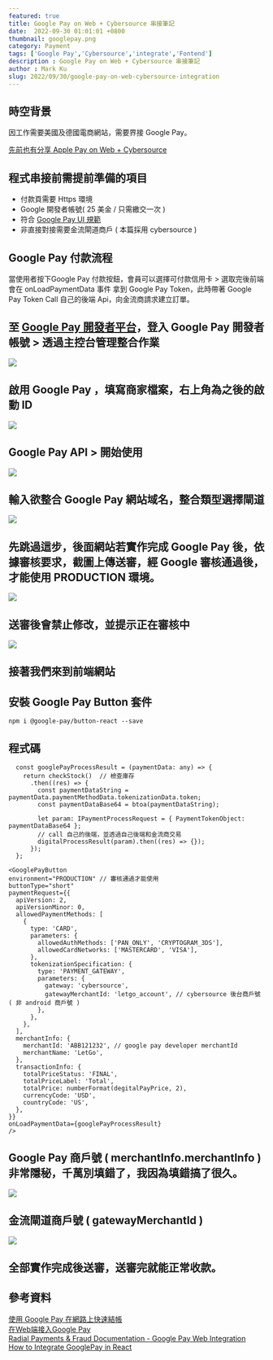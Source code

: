 ```yaml
---
featured: true
title: Google Pay on Web + Cybersource 串接筆記
date:  2022-09-30 01:01:01 +0800
thumbnail: googlepay.png
category: Payment
tags: ['Google Pay','Cybersource','integrate','Fontend']
description : Google Pay on Web + Cybersource 串接筆記
author : Mark Ku
slug: 2022/09/30/google-pay-on-web-cybersource-integration
---
```


## 時空背景
因工作需要美國及德國電商網站，需要界接 Google Pay。  

[先前也有分享 Apple Pay on Web + Cybersource](https://blog.markkulab.net/2022/08/10/apple-pay-on-web-cybersource-integration/)  

## 程式串接前需提前準備的項目
* 付款頁需要 Https 環境 
* Google 開發者帳號( 25 美金 / 只需繳交一次 )
* 符合 [Google Pay UI 規範](https://developers.google.com/pay/api/web/guides/brand-guidelines?hl=zh-tw)
* 非直接對接需要金流閘道商戶 ( 本篇採用 cybersource )

## Google Pay 付款流程
當使用者按下Google Pay 付款按鈕，會員可以選擇可付款信用卡 > 選取完後前端會在 onLoadPaymentData 事件 拿到 Google Pay Token，此時帶著 Google Pay Token  Call 自己的後端 Api，向金流商請求建立訂單。

## 至 [Google Pay 開發者平台](https://developers.google.com/pay/api)，登入 Google Pay 開發者帳號 > 透過主控台管理整合作業
![](https://i.imgur.com/8RwFxVW.png)

## 啟用 Google Pay ，填寫商家檔案，右上角為之後的啟動 ID
![](https://i.imgur.com/npunx0o.png)

## Google Pay API > 開始使用
![](https://i.imgur.com/NKP3v7V.png)

## 輸入欲整合 Google Pay 網站域名，整合類型選擇閘道
![](https://i.imgur.com/jmXhAIG.png)

## 先跳過這步，後面網站若實作完成 Google Pay 後，依據審核要求，截圖上傳送審，經 Google 審核通過後，才能使用 PRODUCTION 環境。 
![](https://i.imgur.com/mC8mbLG.png)

## 送審後會禁止修改，並提示正在審核中
![](https://i.imgur.com/1e2Q13G.png)

## 接著我們來到前端網站

## 安裝 Google Pay Button 套件
```
npm i @google-pay/button-react --save
```
## 程式碼

```
  const googlePayProcessResult = (paymentData: any) => {
    return checkStock()  // 檢查庫存     
      .then((res) => {
        const paymentDataString = paymentData.paymentMethodData.tokenizationData.token;
        const paymentDataBase64 = btoa(paymentDataString);

        let param: IPaymentProcessRequest = { PaymentTokenObject: paymentDataBase64 };
        // call 自己的後端，並透過自己後端和金流商交易
        digitalProcessResult(param).then((res) => {});
      });
  };

<GooglePayButton
environment="PRODUCTION" // 審核通過才能使用
buttonType="short"
paymentRequest={{
  apiVersion: 2,
  apiVersionMinor: 0,
  allowedPaymentMethods: [
    {
      type: 'CARD',
      parameters: {
        allowedAuthMethods: ['PAN_ONLY', 'CRYPTOGRAM_3DS'],
        allowedCardNetworks: ['MASTERCARD', 'VISA'],
      },
      tokenizationSpecification: {
        type: 'PAYMENT_GATEWAY',
        parameters: {
          gateway: 'cybersource', 
          gatewayMerchantId: 'letgo_account', // cybersource 後台商戶號 ( 非 android 商戶號 )
        },
      },
    },
  ],
  merchantInfo: {
    merchantId: 'ABB121232', // google pay developer merchantId
    merchantName: 'LetGo',
  },
  transactionInfo: {
    totalPriceStatus: 'FINAL',
    totalPriceLabel: 'Total',
    totalPrice: numberFormat(degitalPayPrice, 2),
    currencyCode: 'USD',
    countryCode: 'US',
  },
}}
onLoadPaymentData={googlePayProcessResult}
/>
```
## Google Pay 商戶號 ( merchantInfo.merchantInfo ) 非常隱秘，千萬別填錯了，我因為填錯搞了很久。
![](https://i.imgur.com/nDZoj9P.png)

## 金流閘道商戶號 ( gatewayMerchantId )
![](https://i.imgur.com/bcNdo7g.png)

## 全部實作完成後送審，送審完就能正常收款。

## 參考資料
[使用 Google Pay 在網路上快速結帳](https://developers.google.cn/codelabs/pay-web-checkout#0
)  
[在Web端接入Google Pay](https://www.jianshu.com/p/661098c68762)  
[Radial Payments & Fraud Documentation - Google Pay Web Integration](https://docs.radial.com/ptf/Content/Topics/payments/google-pay-web-integration.htm)  
[How to Integrate GooglePay in React](https://www.pluralsight.com/guides/how-to-integrate-googlepay-in-react)  
